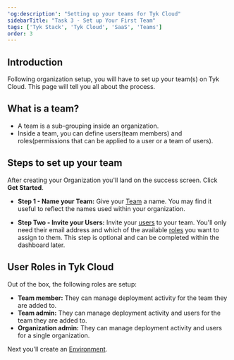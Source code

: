 ```yaml
---
'og:description': "Setting up your teams for Tyk Cloud"
sidebarTitle: "Task 3 - Set up Your First Team"
tags: ['Tyk Stack', 'Tyk Cloud', 'SaaS', 'Teams']
order: 3
---
```


## Introduction

Following organization setup, you will have to set up your team(s) on Tyk Cloud. This page will tell you all about the process.

## What is a team?

* A team is a sub-grouping inside an organization. 
* Inside a team, you can define users(team members) and roles(permissions that can be applied to a user or a team of users).

## Steps to set up your team

After creating your Organization you'll land on the success screen. Click **Get Started**.

* **Step 1 - Name your Team:** Give your [Team](/tyk-cloud/troubleshooting-&-support/glossary.md#team) a name. You may find it useful to reflect the names used within your organization.

* **Step Two - Invite your Users:** Invite your [users](/tyk-cloud/troubleshooting-&-support/glossary.md#user) to your team. You'll only need their email address and which of the available [roles](/tyk-cloud/troubleshooting-&-support/glossary#role) you want to assign to them. This step is optional and can be completed within the dashboard later.

## User Roles in Tyk Cloud

Out of the box, the following roles are setup:

* **Team member:** They can manage deployment activity for the team they are added to.
* **Team admin:** They can manage deployment activity and users for the team they are added to.
* **Organization admin:** They can manage deployment activity and users for a single organization.

Next you'll create an [Environment](/tyk-cloud/getting-started-tyk-cloud/setup-environment).
